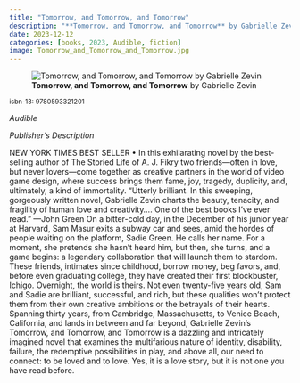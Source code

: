 ```yaml
---
title: "Tomorrow, and Tomorrow, and Tomorrow"
description: "**Tomorrow, and Tomorrow, and Tomorrow** by Gabrielle Zevin"
date: 2023-12-12
categories: [books, 2023, Audible, fiction]
image: Tomorrow_and_Tomorrow_and_Tomorrow.jpg
---
```

![**Tomorrow, and Tomorrow, and Tomorrow** by Gabrielle Zevin](Tomorrow_and_Tomorrow_and_Tomorrow.jpg){fig-align="left"}

<sup>isbn-13: 9780593321201</sup>

*Audible*

*Publisher's Description*

NEW YORK TIMES BEST SELLER • In this exhilarating novel by the best-selling
author of The Storied Life of A. J. Fikry two friends—often in love, but
never lovers—come together as creative partners in the world of video game
design, where success brings them fame, joy, tragedy, duplicity, and,
ultimately, a kind of immortality. "Utterly brilliant. In this sweeping,
gorgeously written novel, Gabrielle Zevin charts the beauty, tenacity, and
fragility of human love and creativity.... One of the best books I've ever
read." —John Green On a bitter-cold day, in the December of his junior year
at Harvard, Sam Masur exits a subway car and sees, amid the hordes of
people waiting on the platform, Sadie Green. He calls her name. For a
moment, she pretends she hasn’t heard him, but then, she turns, and a game
begins: a legendary collaboration that will launch them to stardom. These
friends, intimates since childhood, borrow money, beg favors, and, before
even graduating college, they have created their first blockbuster, Ichigo.
Overnight, the world is theirs. Not even twenty-five years old, Sam and
Sadie are brilliant, successful, and rich, but these qualities won’t
protect them from their own creative ambitions or the betrayals of their
hearts. Spanning thirty years, from Cambridge, Massachusetts, to Venice
Beach, California, and lands in between and far beyond, Gabrielle Zevin’s
Tomorrow, and Tomorrow, and Tomorrow is a dazzling and intricately imagined
novel that examines the multifarious nature of identity, disability,
failure, the redemptive possibilities in play, and above all, our need to
connect: to be loved and to love. Yes, it is a love story, but it is not
one you have read before.